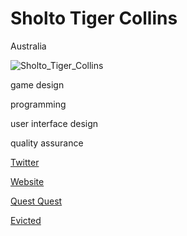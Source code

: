 # Sholto Tiger Collins

<Location>

Australia

</Location>

![Sholto_Tiger_Collins](./directory_images/Sholto_Tiger_Collins_v1.webp)

<Skills>

game design

programming

user interface design

quality assurance

</Skills>

<Personal>

[Twitter](https://twitter.com/_TigerCollins)

</Personal>

<Business>

[Website](https://tigercollins.myportfolio.com)

</Business>



<Games>

[Quest Quest](https://tigercollins.itch.io/quest-quest)

[Evicted](https://tigercollins.itch.io/evicted)

</Games>
